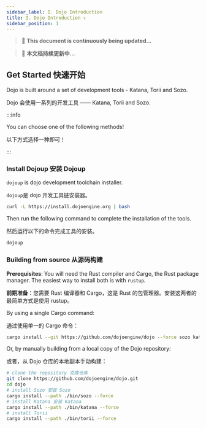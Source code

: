 ```yaml
---
sidebar_label: I. Dojo Introduction
title: I. Dojo Introduction ⤵️
sidebar_position: 1
---
```


> 🚀 **This document is continuously being updated...**

> 🚀 **本文档持续更新中...**

## Get Started 快速开始

Dojo is built around a set of development tools - Katana, Torii and Sozo.

Dojo 会使用一系列的开发工具 —— Katana, Torii and Sozo.

:::info

You can choose one of the following methods!

以下方式选择一种即可！

:::

### Install Dojoup 安装 Dojoup

`dojoup` is dojo development toolchain installer.

`dojoup`是 dojo 开发工具链安装器。

```bash
curl -L https://install.dojoengine.org | bash
```

Then run the following command to complete the installation of the tools.

然后运行以下的命令完成工具的安装。

```bash
dojoup
```

### Building from source 从源码构建

**Prerequisites**: You will need the Rust compiler and Cargo, the Rust package manager. The easiest way to install both is with `rustup`.

**前期准备**：您需要 Rust 编译器和 Cargo，这是 Rust 的包管理器。安装这两者的最简单方式是使用 rustup。

By using a single Cargo command:

通过使用单一的 Cargo 命令：

```bash
cargo install --git https://github.com/dojoengine/dojo --force sozo katana torii
```

Or, by manually building from a local copy of the Dojo repository:

或者，从 Dojo 仓库的本地副本手动构建：

```bash
# clone the repository 克隆仓库
git clone https://github.com/dojoengine/dojo.git
cd dojo
# install Sozo 安装 Sozo
cargo install --path ./bin/sozo --force
# install Katana 安装 Katana
cargo install --path ./bin/katana --force
# install Torii
cargo install --path ./bin/torii --force
```
